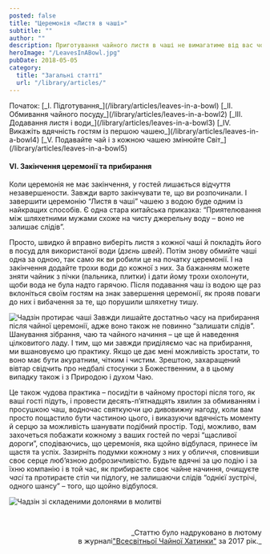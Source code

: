 ```yaml
---
posted: false
title: "Церемонія «Листя в чаші»"
subtitle: ""
author: ""
description: Приготування чайного листя в чаші не вимагатиме від вас чогось особливого. Чай здебільшого за своєю формою буває трьох типів...
heroImage: "/LeavesInABowl.jpg"
pubDate: 2018-05-05
category: 
  title: "Загальні статті"
  url: "/library/articles/"
---
```



<section class="next-page last-line">
  Початок:   
  [_І. Підготування_](/library/articles/leaves-in-a-bowl)   
  [_ІІ. Обмивання чайного посуду_](/library/articles/leaves-in-a-bowl2)   
  [_III. Додавання листя і води_](/library/articles/leaves-in-a-bowl3)   
  [_IV. Викажіть вдячність гостям із першою чашею_](/library/articles/leaves-in-a-bowl4)   
  [_V. Подавайте чай і з кожною чашею змінюйте Світ_](/library/articles/leaves-in-a-bowl5)
</section>

#### VI. Закінчення церемонії та прибирання

Коли церемонія не має закінчення, у гостей лишається відчуття незавершености. Завжди варто закінчувати те, що ви розпочинали. І завершити церемонію “Листя в чаші” чашею з водою буде одним із найкращих способів. Є одна стара китайська приказка: “Приятелювання між шляхетними мужами схоже на чисту джерельну воду – воно не залишає слідів”.

Просто, швидко й вправно виберіть листя з кожної чаші й покладіть його в посуд для використаної води (_дзєнь швей_). Потім знову обмийте чаші одна за одною, так само як ви робили це на початку церемонії. І на закінчення додайте трохи води до кожної з них. За бажанням можете зняти чайник з пічки (пальника, плитки) і дати йому трохи охолонути, щоби вода не була надто гарячою. Після подавання чаш із водою ще раз вклоніться своїм гостям на знак завершення церемонії, як прояв поваги до них і вибачення за те, що порушили шляхетну тишу.

<Image class="float-right" src={Image1} alt="Чадзін протирає чаші" /> Завжди лишайте достатньо часу на прибирання після чайної церемонії, адже воно також не повинно “залишати слідів”. Шанування зібрання, чаю та чайного начиння – це ще й наведення цілковитого ладу. І тим, що ми завжди приділяємо час на прибирання, ми вшановуємо цю практику. Якщо це дає мені можливість зростати, то воно має бути акуратним, чітким і чистим. Зрештою, захаращений вівтар свідчить про недбалі стосунки з Божественним, а в цьому випадку також і з Природою і духом Чаю.

Це також чудова практика – посидіти в чайному просторі після того, як ваші гості підуть, і провести десять-п’ятнадцять хвилин за обмиванням і просушкою чаш, водночас святкуючи цю дивовижну нагоду, коли вам просто пощастило бути частиною цього, і виказуючи вдячність моменту й серцю за можливість шанувати подібний простір. Тоді, можливо, вам захочеться побажати кожному з ваших гостей по черзі “щасливої дороги”, сподіваючись, що церемонія, яка щойно відбулася, принесе їм щастя та успіх. Зазирніть подумки кожному з них у обличчя, сповнивши своє серце люб’язною доброзичливістю. Будьте вдячні за цю подію і за їхню компанію і в той час, як прибираєте своє чайне начиння, очищуєте _часі_ та протираєте стіл чи підлогу, не залишаючи слідів “однієї зустрічі, одного шансу” – того, що щойно відбулося.

<Image class="align-center" src={Image2} alt="Чадзін зі складеними долонями в молитві" />

<p>&nbsp;</p>
<p align="right" style="font-size: 0.9rem;">_Статтю було надруковано в лютому<br />в журналі<a title="globalteahut.org" href="http://www.globalteahut.org/" target="_blank" rel="noopener">"Всесвітньої Чайної Хатинки"</a>&nbsp;за 2017 рік._</p>